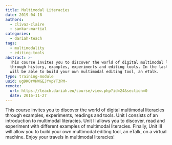 ```yaml
---
title: Multimodal Literacies
date: 2019-04-18
authors:
  - clivaz-claire
  - sankar-martial
categories:
  - dariah-teach
tags:
  - multimodality
  - editing-tools
abstract: >-
  This course invites you to discover the world of digital multimodal literacies
  through history, examples, experiments and editing tools. In the last unit you
  will be able to build your own multimodal editing tool, an eTalk.
type: training-module
uuid: ug9KOrVHWGEJYvpYT3PM-
remote:
  url: https://teach.dariah.eu/course/view.php?id=24&section=0
  date: 2016-11-27
---
```


This course invites you to discover the world of digital multimodal literacies
through examples, experiments, readings and tools. Unit I consists of an
introduction to multimodal literacies. Unit II allows you to discover, read and
experiment with different examples of multimodal literacies. Finally, Unit III
will allow you to build your own multimodal editing tool, an eTalk, on a virtual
machine. Enjoy your travels in multimodal literacies!

<CTA
  title="Interested in learning more?"
  subtitle="Check out Multimodal Literacies on #dariahTeach"
  url="https://teach.dariah.eu/course/view.php?id=24"
/>
